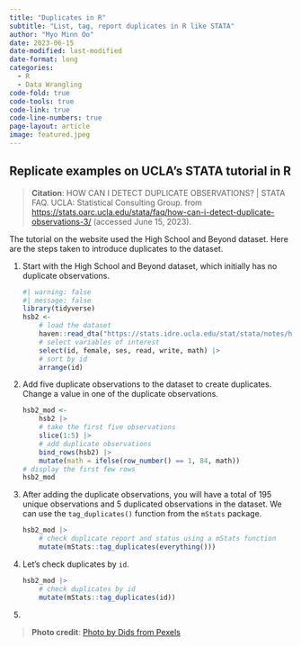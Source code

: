 ```yaml
---
title: "Duplicates in R"
subtitle: "List, tag, report duplicates in R like STATA"
author: "Myo Minn Oo"
date: 2023-06-15
date-modified: last-modified
date-format: long
categories: 
  - R
  - Data Wrangling
code-fold: true
code-tools: true
code-link: true
code-line-numbers: true
page-layout: article
image: featured.jpeg
---
```


## Replicate examples on UCLA's STATA tutorial in R

> **Citation**: HOW CAN I DETECT DUPLICATE OBSERVATIONS? \| STATA FAQ. UCLA: Statistical Consulting Group. from <https://stats.oarc.ucla.edu/stata/faq/how-can-i-detect-duplicate-observations-3/> (accessed June 15, 2023).

The tutorial on the website used the High School and Beyond dataset. Here are the steps taken to introduce duplicates to the dataset.

1.  Start with the High School and Beyond dataset, which initially has no duplicate observations.

    ```r
    #| warning: false
    #| message: false
    library(tidyverse)
    hsb2 <- 
    	# load the dataset
    	haven::read_dta("https://stats.idre.ucla.edu/stat/stata/notes/hsb2.dta") |>
    	# select variables of interest
    	select(id, female, ses, read, write, math) |> 
    	# sort by id
    	arrange(id)
    ```

2.  Add five duplicate observations to the dataset to create duplicates. Change a value in one of the duplicate observations.

    ```r
    hsb2_mod <- 
    	hsb2 |> 
    	# take the first five observations
    	slice(1:5) |> 
    	# add duplicate observations
    	bind_rows(hsb2) |> 
    	mutate(math = ifelse(row_number() == 1, 84, math))
    # display the first few rows
    hsb2_mod
    ```

3.  After adding the duplicate observations, you will have a total of 195 unique observations and 5 duplicated observations in the dataset. We can use the `tag_duplicates()` function from the `mStats` package.

    ```r
    hsb2_mod |> 
    	# check duplicate report and status using a mStats function
    	mutate(mStats::tag_duplicates(everything()))
    ```

4.  Let's check duplicates by `id`.

    ```r
    hsb2_mod |> 
    	# check duplicates by id
    	mutate(mStats::tag_duplicates(id))
    ```

5.  

> **Photo credit**: [Photo by Dids from Pexels](https://www.pexels.com/photo/mysterious-woman-with-greasepaint-on-face-5782237/)
